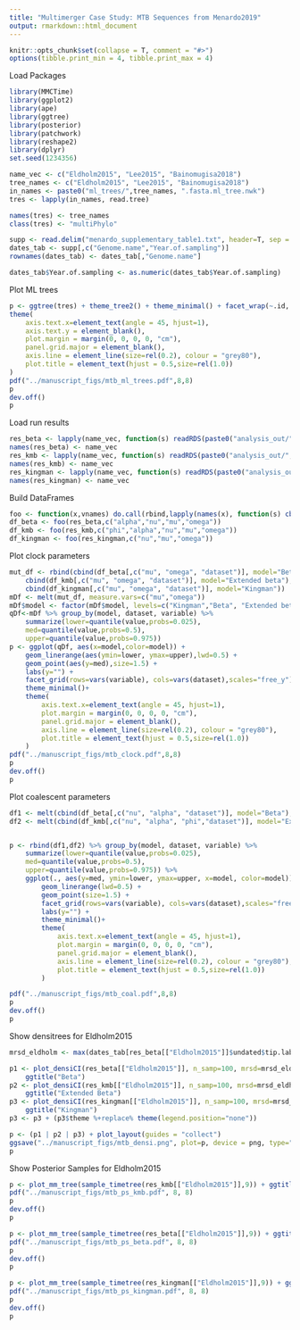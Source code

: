 ```yaml
---
title: "Multimerger Case Study: MTB Sequences from Menardo2019"
output: rmarkdown::html_document
---
```


```r
knitr::opts_chunk$set(collapse = T, comment = "#>")
options(tibble.print_min = 4, tibble.print_max = 4)
```

Load Packages
```r
library(MMCTime)
library(ggplot2)
library(ape)
library(ggtree)
library(posterior)
library(patchwork)
library(reshape2)
library(dplyr)
set.seed(1234356)
```

```r
name_vec <- c("Eldholm2015", "Lee2015", "Bainomugisa2018")
tree_names <- c("Eldholm2015", "Lee2015", "Bainomugisa2018")
in_names <- paste0("ml_trees/",tree_names, ".fasta.ml_tree.nwk")
tres <- lapply(in_names, read.tree)

names(tres) <- tree_names
class(tres) <- "multiPhylo"

supp <- read.delim("menardo_supplementary_table1.txt", header=T, sep = "\t")
dates_tab <- supp[,c("Genome.name","Year.of.sampling")]
rownames(dates_tab) <- dates_tab[,"Genome.name"]

dates_tab$Year.of.sampling <- as.numeric(dates_tab$Year.of.sampling)
```
Plot ML trees
```r
p <- ggtree(tres) + theme_tree2() + theme_minimal() + facet_wrap(~.id, ncol=3) +
theme(
    axis.text.x=element_text(angle = 45, hjust=1),
    axis.text.y = element_blank(),
    plot.margin = margin(0, 0, 0, 0, "cm"),
    panel.grid.major = element_blank(), 
    axis.line = element_line(size=rel(0.2), colour = "grey80"),
    plot.title = element_text(hjust = 0.5,size=rel(1.0))
)
pdf("../manuscript_figs/mtb_ml_trees.pdf",8,8)
p
dev.off()
p
```

Load run results
```r
res_beta <- lapply(name_vec, function(s) readRDS(paste0("analysis_out/",s,"_beta.rds")))
names(res_beta) <- name_vec
res_kmb <- lapply(name_vec, function(s) readRDS(paste0("analysis_out/",s,"_km_beta.rds")))
names(res_kmb) <- name_vec
res_kingman <- lapply(name_vec, function(s) readRDS(paste0("analysis_out/",s,"_kingman.rds")))
names(res_kingman) <- name_vec
```

Build DataFrames
```r
foo <- function(x,vnames) do.call(rbind,lapply(names(x), function(s) cbind(x[[s]]$draws[,vnames],dataset=s)))
df_beta <- foo(res_beta,c("alpha","nu","mu","omega"))
df_kmb <- foo(res_kmb,c("phi","alpha","nu","mu","omega"))
df_kingman <- foo(res_kingman,c("nu","mu","omega"))
```

Plot clock parameters
```r
mut_df <- rbind(cbind(df_beta[,c("mu", "omega", "dataset")], model="Beta"),
    cbind(df_kmb[,c("mu", "omega", "dataset")], model="Extended beta"),
    cbind(df_kingman[,c("mu", "omega", "dataset")], model="Kingman"))
mDf <- melt(mut_df, measure.vars=c("mu","omega"))
mDf$model <- factor(mDf$model, levels=c("Kingman","Beta", "Extended beta"))
qDf<-mDf %>% group_by(model, dataset, variable) %>%
    summarize(lower=quantile(value,probs=0.025),
    med=quantile(value,probs=0.5),
    upper=quantile(value,probs=0.975))
p <- ggplot(qDf, aes(x=model,color=model)) + 
    geom_linerange(aes(ymin=lower, ymax=upper),lwd=0.5) +
    geom_point(aes(y=med),size=1.5) +
    labs(y="") +
    facet_grid(rows=vars(variable), cols=vars(dataset),scales="free_y") +
    theme_minimal()+
    theme(
        axis.text.x=element_text(angle = 45, hjust=1),
        plot.margin = margin(0, 0, 0, 0, "cm"),
        panel.grid.major = element_blank(), 
        axis.line = element_line(size=rel(0.2), colour = "grey80"),
        plot.title = element_text(hjust = 0.5,size=rel(1.0))
    )
pdf("../manuscript_figs/mtb_clock.pdf",8,8)
p
dev.off()
p
```

Plot coalescent parameters
```r
df1 <- melt(cbind(df_beta[,c("nu", "alpha", "dataset")], model="Beta"),measure.vars=c("nu", "alpha"))
df2 <- melt(cbind(df_kmb[,c("nu", "alpha", "phi","dataset")], model="Extended beta"),measure.vars=c("nu", "alpha", "phi"))


p <- rbind(df1,df2) %>% group_by(model, dataset, variable) %>%
    summarize(lower=quantile(value,probs=0.025),
    med=quantile(value,probs=0.5),
    upper=quantile(value,probs=0.975)) %>%
    ggplot(., aes(y=med, ymin=lower, ymax=upper, x=model, color=model)) +
        geom_linerange(lwd=0.5) +
        geom_point(size=1.5) +
        facet_grid(rows=vars(variable), cols=vars(dataset),scales="free_y") +
        labs(y="") +
        theme_minimal()+
        theme(
            axis.text.x=element_text(angle = 45, hjust=1),
            plot.margin = margin(0, 0, 0, 0, "cm"),
            panel.grid.major = element_blank(), 
            axis.line = element_line(size=rel(0.2), colour = "grey80"),
            plot.title = element_text(hjust = 0.5,size=rel(1.0))
        )

pdf("../manuscript_figs/mtb_coal.pdf",8,8)
p
dev.off()
p
```

Show densitrees for Eldholm2015
```r
mrsd_eldholm <- max(dates_tab[res_beta[["Eldholm2015"]]$undated$tip.label,"Year.of.sampling"],na.rm=T)

p1 <- plot_densiCI(res_beta[["Eldholm2015"]], n_samp=100, mrsd=mrsd_eldholm,layout="rectangular") +
    ggtitle("Beta")
p2 <- plot_densiCI(res_kmb[["Eldholm2015"]], n_samp=100, mrsd=mrsd_eldholm,layout="rectangular") +
    ggtitle("Extended Beta")
p3 <- plot_densiCI(res_kingman[["Eldholm2015"]], n_samp=100, mrsd=mrsd_eldholm,layout="rectangular") +
    ggtitle("Kingman")
p3 <- p3 + (p3$theme %+replace% theme(legend.position="none"))

p <- (p1 | p2 | p3) + plot_layout(guides = "collect")
ggsave("../manuscript_figs/mtb_densi.png", plot=p, device = png, type="cairo", width=6, height=6, dpi=1000)
p
```
Show Posterior Samples for Eldholm2015
```r
p <- plot_mm_tree(sample_timetree(res_kmb[["Eldholm2015"]],9)) + ggtitle("Extended Beta")
pdf("../manuscript_figs/mtb_ps_kmb.pdf", 8, 8)
p
dev.off()
p

p <- plot_mm_tree(sample_timetree(res_beta[["Eldholm2015"]],9)) + ggtitle("Beta")
pdf("../manuscript_figs/mtb_ps_beta.pdf", 8, 8)
p
dev.off()
p

p <- plot_mm_tree(sample_timetree(res_kingman[["Eldholm2015"]],9)) + ggtitle("Kingman")
pdf("../manuscript_figs/mtb_ps_kingman.pdf", 8, 8)
p
dev.off()
p

```